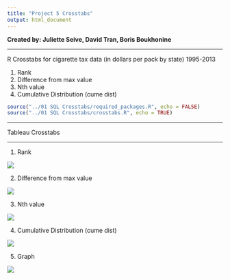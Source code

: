 ```yaml
---
title: "Project 5 Crosstabs"
output: html_document
---
```


**Created by: Juliette Seive, David Tran, Boris Boukhonine**

___

R Crosstabs for cigarette tax data (in dollars per pack by state) 1995-2013

1) Rank
2) Difference from max value
3) Nth value
4) Cumulative Distribution (cume dist)



```r
source("../01 SQL Crosstabs/required_packages.R", echo = FALSE)
source("../01 SQL Crosstabs/crosstabs.R", echo = TRUE)
```

___


Tableau Crosstabs

___


1) Rank

![](./rank.jpg)

2) Difference from max value

![](./diff_from_max.jpg)

3) Nth value

![](./nth_value.jpg)

4) Cumulative Distribution (cume dist)

![](./cume_dist.jpg)

5) Graph

![](./graph.jpg)



